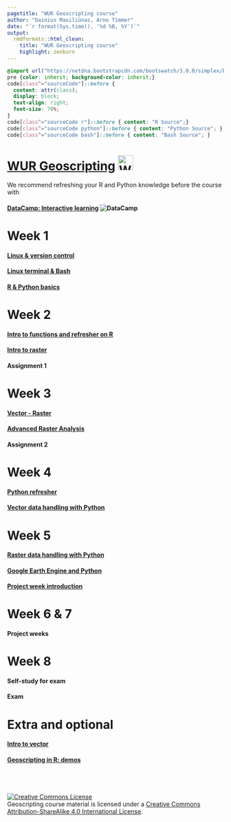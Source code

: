 ```yaml
---
pagetitle: "WUR Geoscripting course"
author: "Dainius Masiliūnas, Arno Timmer"
date: "`r format(Sys.time(), '%d %B, %Y')`"
output:
  rmdformats::html_clean:
    title: "WUR Geoscripting course"
    highlight: zenburn
---
```


```css
@import url("https://netdna.bootstrapcdn.com/bootswatch/3.0.0/simplex/bootstrap.min.css");
pre {color: inherit; background-color: inherit;}
code[class^="sourceCode"]::before {
  content: attr(class);
  display: block;
  text-align: right;
  font-size: 70%;
}
code[class^="sourceCode r"]::before { content: "R Source";}
code[class^="sourceCode python"]::before { content: "Python Source"; }
code[class^="sourceCode bash"]::before { content: "Bash Source"; }
```


# [WUR Geoscripting](https://geoscripting-wur.github.io/) <img src="https://www.wur.nl/upload/854757ab-168f-46d7-b415-f8b501eebaa5_WUR_RGB_standard_2021-site.svg" alt="WUR logo" style="height: 35px;"/>

We recommend refreshing your R and Python knowledge before the course with

#### [DataCamp: Interactive learning ](https://www.datacamp.com/) ![DataCamp](figs/datacamp.svg)


# Week 1

#### [Linux & version control](https://geoscripting-wur.github.io/RProjectManagement)
#### [Linux terminal & Bash](https://geoscripting-wur.github.io/Intro2Linux)
#### [R & Python basics](https://geoscripting-wur.github.io/RPythonBasics/)

# Week 2

#### [Intro to functions and refresher on R](https://geoscripting-wur.github.io/Scripting4GeoIntro/)
#### [Intro to raster](https://geoscripting-wur.github.io/IntroToRaster)
#### Assignment 1

# Week 3

#### [Vector - Raster](https://geoscripting-wur.github.io/VectorRaster/)
#### [Advanced Raster Analysis](https://geoscripting-wur.github.io/AdvancedRasterAnalysis/)
#### Assignment 2

# Week 4

#### [Python refresher](https://geoscripting-wur.github.io/PythonRefresher/)
#### [Vector data handling with Python](https://geoscripting-wur.github.io/PythonVector/)

# Week 5
#### [Raster data handling with Python](https://geoscripting-wur.github.io/PythonRaster/)
#### [Google Earth Engine and Python](https://geoscripting-wur.github.io/Python-GEE/)
#### [Project week introduction](https://geoscripting-wur.github.io/ProjectIntro/)

# Week 6 & 7
#### Project weeks

# Week 8
#### Self-study for exam
#### Exam
<!-- #### [Web harvesting; dealing with twitter data via Python](https://geoscripting-wur.github.io/PythonTwitter/) -->
<!-- #### [Webmapping demo](nens.html) -->

# Extra and optional
#### [Intro to vector](https://geoscripting-wur.github.io/IntroToVector/)
#### [Geoscripting in R: demos](https://geoscripting-wur.github.io/Scripting4Geo/)

<br /><br /><br /><a rel="license" href="http://creativecommons.org/licenses/by-sa/4.0/"><img alt="Creative Commons License" style="border-width:0" src="https://i.creativecommons.org/l/by-sa/4.0/88x31.png" /></a><br /><span xmlns:dct="http://purl.org/dc/terms/" href="http://purl.org/dc/dcmitype/Text" property="dct:title" rel="dct:type">Geoscripting course material</span> is licensed under a <a rel="license" href="http://creativecommons.org/licenses/by-sa/4.0/">Creative Commons Attribution-ShareAlike 4.0 International License</a>.
